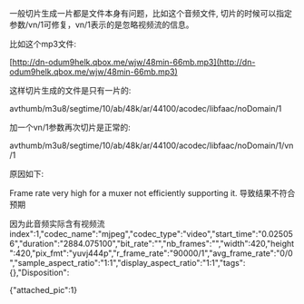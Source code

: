 一般切片生成一片都是文件本身有问题，比如这个音频文件, 切片的时候可以指定参数/vn/1可修复，vn/1表示的是忽略视频流的信息。

比如这个mp3文件:

[http://dn-odum9helk.qbox.me/wjw/48min-66mb.mp3](http://dn-odum9helk.qbox.me/wjw/48min-66mb.mp3)

这样切片生成的文件是只有一片的:

avthumb/m3u8/segtime/10/ab/48k/ar/44100/acodec/libfaac/noDomain/1

加一个vn/1参数再次切片是正常的:

avthumb/m3u8/segtime/10/ab/48k/ar/44100/acodec/libfaac/noDomain/1/vn/1

原因如下:

Frame rate very high for a muxer not efficiently supporting it. 导致结果不符合预期

因为此音频实际含有视频流  
index":1,"codec\_name":"mjpeg","codec\_type":"video","start\_time":"0.025056","duration":"2884.075100","bit\_rate":"","nb\_frames":"","width":420,"height":420,"pix\_fmt":"yuvj444p","r\_frame\_rate":"90000/1","avg\_frame\_rate":"0/0","sample\_aspect\_ratio":"1:1","display\_aspect\_ratio":"1:1","tags":{},"Disposition":

{"attached\_pic":1}

